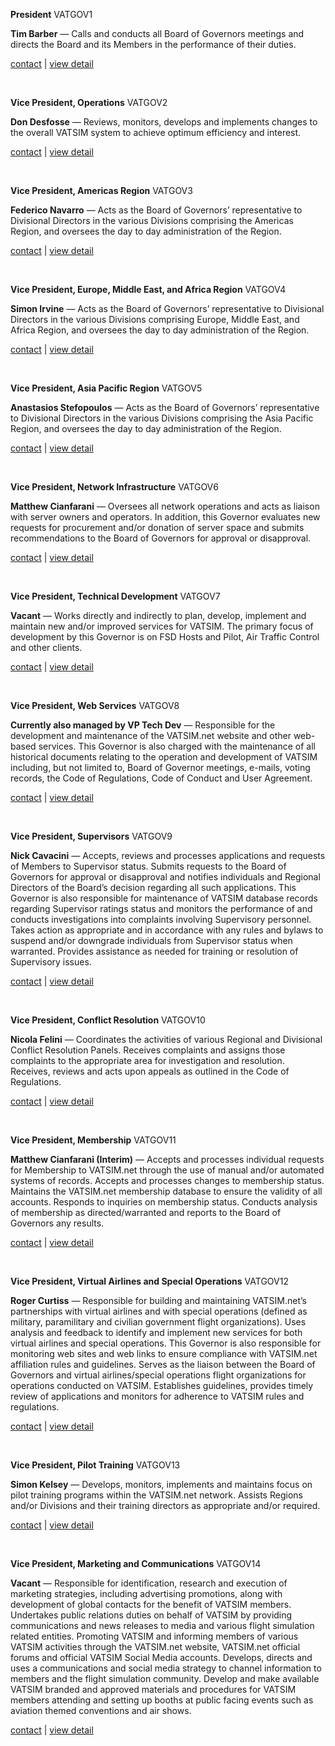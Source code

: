 **President** VATGOV1

**Tim Barber** — Calls and conducts all Board of Governors meetings and directs the Board and its Members in the performance of their duties.

[contact](mailto:president@vatsim.net) | [view detail](https://web.archive.org/web/20220513194132/https:/www.vatsim.net/staff/board-of-governors/president)

<br>

**Vice President, Operations** VATGOV2

**Don Desfosse** — Reviews, monitors, develops and implements changes to the overall VATSIM system to achieve optimum efficiency and interest.

[contact](mailto:vpops@vatsim.net) | [view detail](https://web.archive.org/web/20220513194132/https:/www.vatsim.net/staff/board-of-governors/vice-president-operations)

<br />

**Vice President, Americas Region** VATGOV3

**Federico Navarro** — Acts as the Board of Governors’ representative to Divisional Directors in the various Divisions comprising the Americas Region, and oversees the day to day administration of the Region.

[contact](mailto:vpamas@vatsim.net) | [view detail](https://web.archive.org/web/20220513194132/https:/www.vatsim.net/staff/board-of-governors/vice-president-americas)

<br />


**Vice President, Europe, Middle East, and Africa Region** VATGOV4

**Simon Irvine** — Acts as the Board of Governors’ representative to Divisional Directors in the various Divisions comprising Europe, Middle East, and Africa Region, and oversees the day to day administration of the Region.

[contact](mailto:vpemea@vatsim.net) | [view detail](https://web.archive.org/web/20220513194132/https:/www.vatsim.net/staff/board-of-governors/vice-president-europe-middle-east-and-africa-region)

<br />


**Vice President, Asia Pacific Region** VATGOV5

**Anastasios Stefopoulos** — Acts as the Board of Governors’ representative to Divisional Directors in the various Divisions comprising the Asia Pacific Region, and oversees the day to day administration of the Region.

[contact](mailto:vpapac@vatsim.net) | [view detail](https://web.archive.org/web/20220513194132/https:/www.vatsim.net/staff/board-of-governors/vice-president-asia-pacific)

<br />

**Vice President, Network Infrastructure** VATGOV6

**Matthew Cianfarani** — Oversees all network operations and acts as liaison with server owners and operators. In addition, this Governor evaluates new requests for procurement and/or donation of server space and submits recommendations to the Board of Governors for approval or disapproval.

[contact](mailto:vpnet@vatsim.net) | [view detail](https://web.archive.org/web/20220513194132/https:/www.vatsim.net/staff/board-of-governors/vice-president-network-infrastructure)

<br />

**Vice President, Technical Development** VATGOV7

**Vacant** — Works directly and indirectly to plan, develop, implement and maintain new and/or improved services for VATSIM. The primary focus of development by this Governor is on FSD Hosts and Pilot, Air Traffic Control and other clients.

[contact](mailto:vpdev@vatsim.net) | [view detail](https://web.archive.org/web/20220513194132/https:/www.vatsim.net/staff/board-of-governors/vice-president-technical-development)

<br />

**Vice President, Web Services** VATGOV8

**Currently also managed by VP Tech Dev** — Responsible for the development and maintenance of the VATSIM.net website and other web-based services. This Governor is also charged with the maintenance of all historical documents relating to the operation and development of VATSIM including, but not limited to, Board of Governor meetings, e-mails, voting records, the Code of Regulations, Code of Conduct and User Agreement.

[contact](mailto:vpweb@vatsim.net) | [view detail](https://web.archive.org/web/20220513194132/https:/www.vatsim.net/staff/board-of-governors/vice-president-web-services)

<br />

**Vice President, Supervisors** VATGOV9

**Nick Cavacini** — Accepts, reviews and processes applications and requests of Members to Supervisor status. Submits requests to the Board of Governors for approval or disapproval and notifies individuals and Regional Directors of the Board’s decision regarding all such applications. This Governor is also responsible for maintenance of VATSIM database records regarding Supervisor ratings status and monitors the performance of and conducts investigations into complaints involving Supervisory personnel. Takes action as appropriate and in accordance with any rules and bylaws to suspend and/or downgrade individuals from Supervisor status when warranted. Provides assistance as needed for training or resolution of Supervisory issues.

[contact](mailto:vpsup@vatsim.net) | [view detail](https://web.archive.org/web/20220513194132/https:/www.vatsim.net/staff/board-of-governors/vice-president-supervisors)

<br />

**Vice President, Conflict Resolution** VATGOV10

**Nicola Felini** — Coordinates the activities of various Regional and Divisional Conflict Resolution Panels. Receives complaints and assigns those complaints to the appropriate area for investigation and resolution. Receives, reviews and acts upon appeals as outlined in the Code of Regulations.

[contact](mailto:vpcrm@vatsim.net) | [view detail](https://web.archive.org/web/20220513194132/https:/www.vatsim.net/staff/board-of-governors/vice-president-conflict-resolution)

<br />

**Vice President, Membership** VATGOV11

**Matthew Cianfarani (Interim)** — Accepts and processes individual requests for Membership to VATSIM.net through the use of manual and/or automated systems of records. Accepts and processes changes to membership status. Maintains the VATSIM.net membership database to ensure the validity of all accounts. Responds to inquiries on membership status. Conducts analysis of membership as directed/warranted and reports to the Board of Governors any results.

[contact](mailto:vpmem@vatsim.net) | [view detail](https://web.archive.org/web/20220513194132/https:/www.vatsim.net/staff/board-of-governors/vice-president-membership)

<br />

**Vice President, Virtual Airlines and Special Operations** VATGOV12

**Roger Curtiss** — Responsible for building and maintaining VATSIM.net’s partnerships with virtual airlines and with special operations (defined as military, paramilitary and civilian government flight organizations). Uses analysis and feedback to identify and implement new services for both virtual airlines and special operations. This Governor is also responsible for monitoring web sites and web links to ensure compliance with VATSIM.net affiliation rules and guidelines. Serves as the liaison between the Board of Governors and virtual airlines/special operations flight organizations for operations conducted on VATSIM. Establishes guidelines, provides timely review of applications and monitors for adherence to VATSIM rules and regulations.

[contact](mailto:vpvas@vatsim.net) | [view detail](https://web.archive.org/web/20220513194132/https:/www.vatsim.net/staff/board-of-governors/vice-president-virtual-airlines-and-special-operations)

<br />

**Vice President, Pilot Training** VATGOV13

**Simon Kelsey** — Develops, monitors, implements and maintains focus on pilot training programs within the VATSIM.net network. Assists Regions and/or Divisions and their training directors as appropriate and/or required.

[contact](mailto:vpplt@vatsim.net) | [view detail](https://web.archive.org/web/20220513194132/https:/www.vatsim.net/staff/board-of-governors/vice-president-pilot-training)

<br />

**Vice President, Marketing and Communications** VATGOV14

**Vacant** — Responsible for identification, research and execution of marketing strategies, including advertising promotions, along with development of global contacts for the benefit of VATSIM members. Undertakes public relations duties on behalf of VATSIM by providing communications and news releases to media and various flight simulation related entities. Promoting VATSIM and informing members of various VATSIM activities through the VATSIM.net website, VATSIM.net official forums and official VATSIM Social Media accounts. Develops, directs and uses a communications and social media strategy to channel information to members and the flight simulation community. Develop and make available VATSIM branded and approved materials and procedures for VATSIM members attending and setting up booths at public facing events such as aviation themed conventions and air shows.

[contact](mailto:vpmkt@vatsim.net) | [view detail](https://web.archive.org/web/20220513194132/https:/www.vatsim.net/staff/board-of-governors/vice-president-marketing-and-communications)
